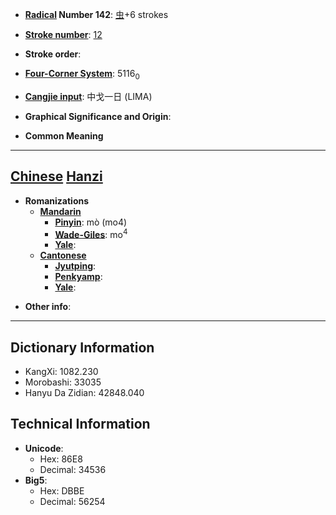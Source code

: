 * '''[[Wiktionary:Chinese radical index| Radical]] Number 142''': [[Wiktionary:Chinese radical index 虫|虫]]+6 strokes

* '''[[Wiktionary:Chinese total strokes index|Stroke number]]''': [[Wiktionary:Chinese total strokes index 12|12]]

* '''Stroke order''': 

* '''[[Wiktionary:Chinese four corner index|Four-Corner System]]''': 5116<sub>0</sub>

* '''[[Wiktionary:Chinese Cangjie index|Cangjie input]]''': 中戈一日 (LIMA)

* '''Graphical Significance and Origin''': 

* '''Common Meaning'''

----

== [[Chinese]] [[Hanzi]] ==

* '''Romanizations'''
** '''[[Mandarin]]'''
*** '''[[Pinyin]]''': mò (mo4)
*** '''[[Wade-Giles]]''': mo<sup>4</sup>
*** '''[[Yale]]''': 
** '''[[Cantonese]]'''
*** '''[[Jyutping]]''':
*** '''[[Penkyamp]]''': 
*** '''[[Yale]]''': 

* '''Other info''': 

----

== Dictionary Information ==

* KangXi: 1082.230
* Morobashi: 33035
* Hanyu Da Zidian: 42848.040

== Technical Information ==

* '''Unicode''':
** Hex: 86E8
** Decimal: 34536
* '''Big5''':
** Hex: DBBE
** Decimal: 56254